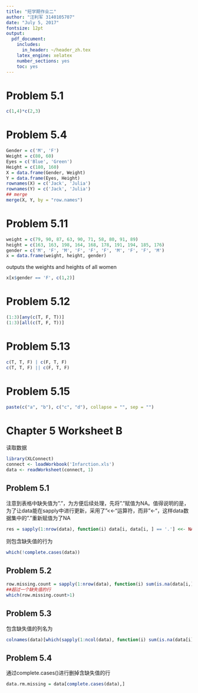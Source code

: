 ```yaml
---
title: "短学期作业二"
author: "汪利军 3140105707"
date: "July 5, 2017"
fontsize: 12pt
output: 
  pdf_document:
    includes:
      in_header: ~/header_zh.tex
    latex_engine: xelatex
    number_sections: yes
    toc: yes
---
```


# Problem 5.1
```r
c(1,4)*c(2,3)
```
# Problem 5.4
```r
Gender = c('M', 'F')
Weight = c(80, 60)
Eyes = c('Blue', 'Green')
Height = c(180, 160)
X = data.frame(Gender, Weight)
Y = data.frame(Eyes, Height)
rownames(X) = c('Jack', 'Julia')
rownames(Y) = c('Jack', 'Julia')
## merge
merge(X, Y, by = "row.names")
```
# Problem 5.11
```r
weight = c(79, 90, 87, 63, 90, 71, 58, 80, 91, 89)
height = c(163, 163, 198, 164, 168, 178, 191, 194, 185, 176)
gender = c('M', 'F', 'M', 'F', 'F', 'F', 'M', 'F', 'F', 'M')
x = data.frame(weight, height, gender)
```

outputs the weights and heights of all women
```r
x[x$gender == 'F', c(1,2)]
```
# Problem 5.12
```r
(1:3)[any(c(T, F, T))]
(1:3)[all(c(T, F, T))]
```

# Problem 5.13
```r
c(T, T, F) | c(F, T, F)
c(T, T, F) || c(F, T, F)
```
# Problem 5.15
```r
paste(c("a", "b"), c("c", "d"), collapse = "", sep = "")
```
# Chapter 5 Worksheet B
读取数据
```r
library(XLConnect)
connect <- loadWorkbook('Infarction.xls')
data <- readWorksheet(connect, 1)
```
## Problem 5.1
注意到表格中缺失值为"."，为方便后续处理，先将"."赋值为NA。值得说明的是，为了让data能在sapply中进行更新，采用了"<<-"运算符，而非"<-"，这样data数据集中的"."重新赋值为了NA
```r
res = sapply(1:nrow(data), function(i) data[i, data[i, ] == '.'] <<- NA)
```
则包含缺失值的行为
```r
which(!complete.cases(data))
```

## Problem 5.2
```r
row.missing.count = sapply(1:nrow(data), function(i) sum(is.na(data[i,])))
##超过一个缺失值的行
which(row.missing.count>1)
```
## Problem 5.3
包含缺失值的列名为
```r
colnames(data)[which(sapply(1:ncol(data), function(i) sum(is.na(data[i]))) > 0)]
```

## Problem 5.4
通过complete.cases()进行删掉含缺失值的行
```r
data.rm.missing = data[complete.cases(data),]
```
